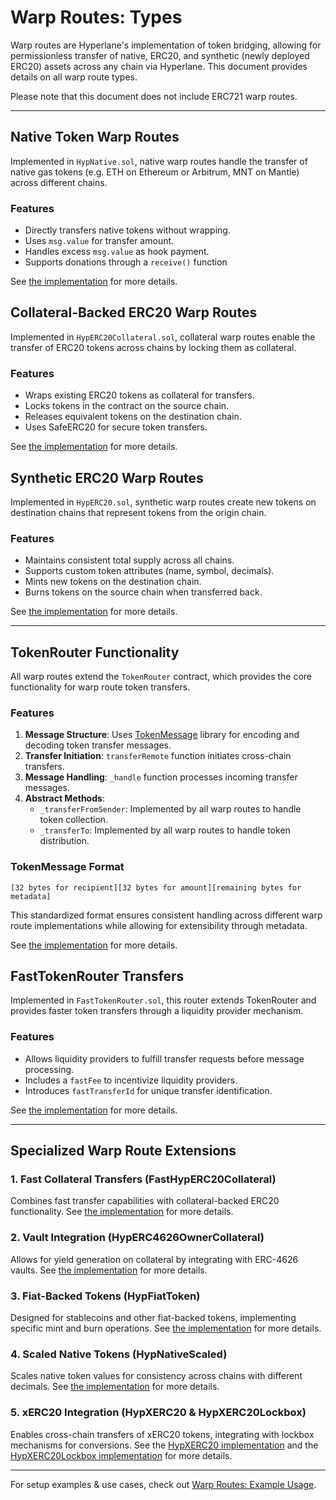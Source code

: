 # Warp Routes: Types

Warp routes are Hyperlane's implementation of token bridging, allowing for permissionless transfer of native, ERC20, and synthetic (newly deployed ERC20) assets across any chain via Hyperlane. This document provides details on all warp route types.

Please note that this document does not include ERC721 warp routes.

---

## Native Token Warp Routes

Implemented in `HypNative.sol`, native warp routes handle the transfer of native gas tokens (e.g. ETH on Ethereum or Arbitrum, MNT on Mantle) across different chains.

### Features

- Directly transfers native tokens without wrapping.
- Uses `msg.value` for transfer amount.
- Handles excess `msg.value` as hook payment.
- Supports donations through a `receive()` function

See [the implementation](https://github.com/hyperlane-xyz/hyperlane-monorepo/blob/main/solidity/contracts/token/HypNative.sol) for more details.

## Collateral-Backed ERC20 Warp Routes

Implemented in `HypERC20Collateral.sol`, collateral warp routes enable the transfer of ERC20 tokens across chains by locking them as collateral.

### Features

- Wraps existing ERC20 tokens as collateral for transfers.
- Locks tokens in the contract on the source chain.
- Releases equivalent tokens on the destination chain.
- Uses SafeERC20 for secure token transfers.

See [the implementation](https://github.com/hyperlane-xyz/hyperlane-monorepo/blob/main/solidity/contracts/token/HypERC20Collateral.sol) for more details.

## Synthetic ERC20 Warp Routes

Implemented in `HypERC20.sol`, synthetic warp routes create new tokens on destination chains that represent tokens from the origin chain.

### Features

- Maintains consistent total supply across all chains.
- Supports custom token attributes (name, symbol, decimals).
- Mints new tokens on the destination chain.
- Burns tokens on the source chain when transferred back.

See [the implementation](https://github.com/hyperlane-xyz/hyperlane-monorepo/blob/main/solidity/contracts/token/HypERC20.sol) for more details.

---

## TokenRouter Functionality

All warp routes extend the `TokenRouter` contract, which provides the core functionality for warp route token transfers.

### Features

1. **Message Structure**: Uses [TokenMessage](https://github.com/hyperlane-xyz/hyperlane-monorepo/blob/main/solidity/contracts/token/libs/TokenMessage.sol) library for encoding and decoding token transfer messages.
2. **Transfer Initiation**: `transferRemote` function initiates cross-chain transfers.
3. **Message Handling**: `_handle` function processes incoming transfer messages.
4. **Abstract Methods**:
    - `_transferFromSender`: Implemented by all warp routes to handle token collection.
    - `_transferTo`: Implemented by all warp routes to handle token distribution.

### TokenMessage Format

```solidity
[32 bytes for recipient][32 bytes for amount][remaining bytes for metadata]
```

This standardized format ensures consistent handling across different warp route implementations while allowing for extensibility through metadata.

See [the implementation](https://github.com/hyperlane-xyz/hyperlane-monorepo/blob/main/solidity/contracts/token/libs/TokenRouter.sol) for more details.

## FastTokenRouter Transfers

Implemented in `FastTokenRouter.sol`, this router extends TokenRouter and provides faster token transfers through a liquidity provider mechanism.

### Features

- Allows liquidity providers to fulfill transfer requests before message processing.
- Includes a `fastFee` to incentivize liquidity providers.
- Introduces `fastTransferId` for unique transfer identification.

See [the implementation](https://github.com/hyperlane-xyz/hyperlane-monorepo/blob/main/solidity/contracts/token/libs/FastTokenRouter.sol) for more details.

---

## Specialized Warp Route Extensions

### 1. Fast Collateral Transfers (FastHypERC20Collateral)

Combines fast transfer capabilities with collateral-backed ERC20 functionality. See [the implementation](https://github.com/hyperlane-xyz/hyperlane-monorepo/blob/main/solidity/contracts/token/extensions/FastHypERC20Collateral.sol) for more details.

### 2. Vault Integration (HypERC4626OwnerCollateral)

Allows for yield generation on collateral by integrating with ERC-4626 vaults. See [the implementation](https://github.com/hyperlane-xyz/hyperlane-monorepo/blob/main/solidity/contracts/token/extensions/HypERC4626OwnerCollateral.sol) for more details.

### 3. Fiat-Backed Tokens (HypFiatToken)

Designed for stablecoins and other fiat-backed tokens, implementing specific mint and burn operations. See [the implementation](https://github.com/hyperlane-xyz/hyperlane-monorepo/blob/main/solidity/contracts/token/extensions/HypFiatToken.sol) for more details.

### 4. Scaled Native Tokens (HypNativeScaled)

Scales native token values for consistency across chains with different decimals. See [the implementation](https://github.com/hyperlane-xyz/hyperlane-monorepo/blob/main/solidity/contracts/token/extensions/HypNativeScaled.sol) for more details.

### 5. xERC20 Integration (HypXERC20 & HypXERC20Lockbox)

Enables cross-chain transfers of xERC20 tokens, integrating with lockbox mechanisms for conversions. See the [HypXERC20 implementation](https://github.com/hyperlane-xyz/hyperlane-monorepo/blob/main/solidity/contracts/token/extensions/HypXERC20.sol) and the [HypXERC20Lockbox implementation](https://github.com/hyperlane-xyz/hyperlane-monorepo/blob/main/solidity/contracts/token/extensions/HypXERC20Lockbox.sol) for more details.

---

For setup examples & use cases, check out [Warp Routes: Example Usage](./warp-routes-example-usage.mdx).
